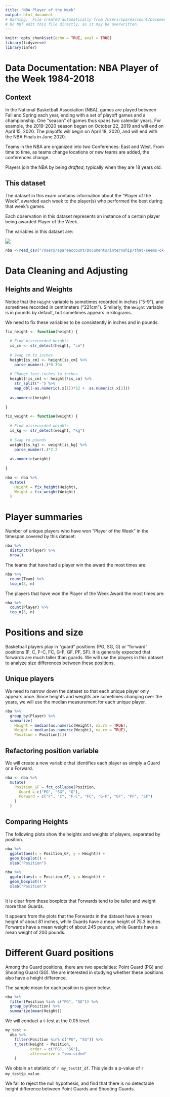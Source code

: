 ```yaml
---
title: "NBA Player of the Week"
output: html_document
# Warning:  File created automatically from /Users/spareaccount/Documents/internship/that-seems-ok-to-me/NBA_Player_of_the_Week/nba_analysis.Rmd
# Do NOT edit this file directly, as it may be overwritten.
---
```


```r
knitr::opts_chunk$set(echo = TRUE, eval = TRUE)
library(tidyverse)
library(infer)
```


# Data Documentation: NBA Player of the Week 1984-2018

## Context

In the National Basketball Association (NBA), games are played between Fall and Spring each year, ending with a set of playoff games and a championship.  One "season" of games thus spans two calendar years. For example, the 2019-2020 season began on October 22, 2019 and will end on April 15, 2020. The playoffs will begin on April 18, 2020, and will end with the NBA Finals in June 2020. 

Teams in the NBA are organized into two Conferences:  East and West.  From time to time, as teams change locations or new teams are added, the conferences change.

Players join the NBA by being *drafted*, typically when they are 18 years old.

## This dataset

The dataset in this exam contains information about the "Player of the Week", awarded each week to the player(s) who performed the best during that week's games. 

Each observation in this dataset represents an instance of a certain player being awarded Player of the Week.

The variables in this dataset are:

![](/Users/spareaccount/Documents/internship/that-seems-ok-to-me/NBA_Player_of_the_Week/documentation.png)

```r
nba <-read_csv("/Users/spareaccount/Documents/internship/that-seems-ok-to-me/NBA_Player_of_the_Week/NBA_player_of_the_week.csv")
```

# Data Cleaning and Adjusting





## Heights and Weights

Notice that the `Height` variable is sometimes recorded in inches ("5-9"), and sometimes recorded in centimeters ("221cm").  Similarly, the `Weight` variable is in pounds by default, but sometimes appears in kilograms. 

We need to fix these variables to be consistently in inches and in pounds.


```r

fix_height <- function(height) {
  
  # Find misrecorded heights
  is_cm <- str_detect(height, "cm")
  
  # Swap cm to inches
  height[is_cm] <- height[is_cm] %>%
    parse_number(.)*0.394
  
  # Change feet-inches to inches
  height[!is_cm] <- height[!is_cm] %>%
    str_split("-") %>%
    map_dbl(~as.numeric(.x[1])*12 +  as.numeric(.x[2]))
  
  as.numeric(height)
  
}

fix_weight <- function(weight) {
  
  # Find misrecorded weights
  is_kg <- str_detect(weight, "kg")
  
  # Swap to pounds
  weight[is_kg] <- weight[is_kg] %>%
    parse_number(.)*2.2
  
  as.numeric(weight)
  
}

```

```r
nba <- nba %>%
  mutate(
    Height = fix_height(Height),
    Weight = fix_weight(Weight)
  )
```

# Player summaries

Number of unique players who have won "Player of the Week" in the timespan covered by this dataset:

```r
nba %>%
  distinct(Player) %>%
  nrow()
```

The teams that have had a player win the award the most times are:

```r
nba %>%
  count(Team) %>%
  top_n(3, n)
```

The players that have won the Player of the Week Award the most times are:
```r
nba %>%
  count(Player) %>%
  top_n(3, n)
```

# Positions and size

Basketball players play in "guard" positions (PG, SG, G) or "forward" positions (F, C, F-C, FC, G-F, GF, PF, SF).  It is generally expected that forwards are much taller than guards.  We will use the players in this dataset to analyze size differences between these positions.


## Unique players

We need to narrow down the dataset so that each unique player only appears once.  Since heights and weights are sometimes changing over the years, we will use the median measurement for each unique player.



```r
nba %>%
  group_by(Player) %>%
  summarize(
    Height = median(as.numeric(Height), na.rm = TRUE),
    Weight = median(as.numeric(Weight), na.rm = TRUE),
    Position = Position[1])

```



## Refactoring position variable

We will create a new variable that identifies each player as simply a Guard or a Forward.


```r

nba <- nba %>% 
  mutate(
    Position_GF = fct_collapse(Position,
      Guard = c("PG", "SG", "G"),
      Forward = c("F", "C", "F-C", "FC", "G-F", "GF", "PF", "SF")
    )
  ) 

```

## Comparing Heights

The following plots show the heights and weights of players, separated by position.

```r
nba %>%
  ggplot(aes(x = Position_GF, y = Height)) +
  geom_boxplot() +
  xlab("Position")

nba %>%
  ggplot(aes(x = Position_GF, y = Weight)) +
  geom_boxplot() +
  xlab("Position")
  
```


It is clear from these boxplots that Forwards tend to be taller and weight more than Guards.  

It appears from the plots that the Forwards in the dataset have a mean height of about 81 inches, while Guards have a mean height of 75.3 inches. Forwards have a mean weight of about 245 pounds, while Guards have a mean weight of 200 pounds.







# Different Guard positions

Among the Guard positions, there are two specialties:  Point Guard (PG) and Shooting Guard (SG).  We are interested in studying whether these positions also have a height difference.

The sample mean for each position is given below.

```r
nba %>%
  filter(Position %in% c("PG", "SG")) %>%
  group_by(Position) %>%
  summarize(mean(Height))
```

We will conduct a t-test at the 0.05 level.




```r
my_test <- 
  nba %>%
    filter(Position %in% c("PG", "SG")) %>%
    t_test(Height ~ Position,
           order = c("PG", "SG"),
           alternative = "two.sided"
    )
```





We obtain a t statistic of `r my_test$t_df`. This yields a p-value of `r my_test$p_value`.


We fail to reject the null hypothesis, and find that there is no detectable height difference between Point Guards and Shooting Guards.


